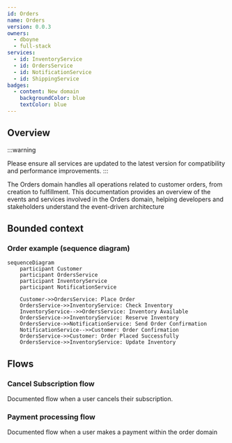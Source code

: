 ```yaml
---
id: Orders
name: Orders
version: 0.0.3
owners:
  - dboyne
  - full-stack
services:
  - id: InventoryService
  - id: OrdersService
  - id: NotificationService
  - id: ShippingService
badges:
  - content: New domain
    backgroundColor: blue
    textColor: blue
---
```



## Overview

:::warning

Please ensure all services are updated to the latest version for compatibility and performance improvements.
:::

The Orders domain handles all operations related to customer orders, from creation to fulfillment. This documentation provides an overview of the events and services involved in the Orders domain, helping developers and stakeholders understand the event-driven architecture

<Tiles >
    <Tile icon="UserGroupIcon" href="/docs/teams/full-stack" title="Contact the team" description="Any questions? Feel free to contact the owners" />
    <Tile icon="RectangleGroupIcon" href={`/visualiser/domains/${frontmatter.id}/${frontmatter.version}`} title={`${frontmatter.services.length} services are in this domain`} description="This service sends messages to downstream consumers" />
</Tiles>


## Bounded context

<NodeGraph />

<MessageTable format="all" limit={4} showChannels={true} title="Messages in/out of the domain" />

### Order example (sequence diagram)

```mermaid
sequenceDiagram
    participant Customer
    participant OrdersService
    participant InventoryService
    participant NotificationService

    Customer->>OrdersService: Place Order
    OrdersService->>InventoryService: Check Inventory
    InventoryService-->>OrdersService: Inventory Available
    OrdersService->>InventoryService: Reserve Inventory
    OrdersService->>NotificationService: Send Order Confirmation
    NotificationService-->>Customer: Order Confirmation
    OrdersService->>Customer: Order Placed Successfully
    OrdersService->>InventoryService: Update Inventory
```

## Flows

### Cancel Subscription flow
Documented flow when a user cancels their subscription.

<Flow id="CancelSubscription" version="latest" includeKey={false} />

### Payment processing flow
Documented flow when a user makes a payment within the order domain

<Flow id="PaymentFlow" version="latest" includeKey={false} />

<Footer />
